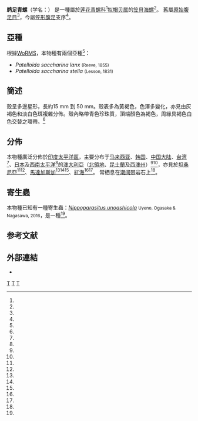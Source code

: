 {{Speciesbox 
| taxon = Patelloida saccharina
| binomial_authority = (Linnaeus, 1758)
| synonyms_ref = <ref name="WoRMS_456648" />
| synonyms =
* ''Acmaea saccharina'' <small>(Linnaeus, 1758)</small>
* ''Patelloida stellaris'' <small>Quoy, H.E.T. & J.P. Gaimard, 1834</small> 
}}

'''鹈足青螺'''（学名：{{lang|la|'''''Patelloida saccharina'''''}}）
是一種屬於[[莲花青螺科|莲花青螺科]]<ref name="Nakano 2007" />[[拟帽贝属|拟帽贝属]]的[[笠貝|笠貝]][[海螺|海螺]]<ref name="WoRMS_456648" />。
舊屬[[原始腹足目|原始腹足目]]<ref name="shell_65" />，今屬[[笠形腹足亞綱|笠形腹足]]支序<ref name="WoRMS_456648" />。

==亞種==
根據[[WoRMS|WoRMS]]，本物種有兩個亞種<ref name="WoRMS_456648" />：
* ''Patelloida saccharina lanx'' <small>(Reeve, 1855)</small>
* ''Patelloida saccharina stella'' <small>(Lesson, 1831)</small>

==簡述==
殼呈多邊星形，長約15 mm 到 50 mm。殼表多為黃褐色，色澤多變化，亦見由灰褐色和淡白色斑複雜分佈。殼內略帶青色珍珠質，頂端顏色為褐色，周緣具褐色白色交替之環帶。<ref name="shell_65" />

==分佈==
本物種廣泛分佈於[[印度太平洋區|印度太平洋區]]，主要分布于[[马来西亚|马来西亚]]、[[韩国|韩国]]、[[中国大陆|中国大陆]]、[[台湾|台湾]]<ref name="shell_65" />、[[日本|日本]]及[[西南太平洋|西南太平洋]]<ref name="shell_65" />的[[澳大利亞|澳大利亞]]（[[北領地|北領地]]、[[昆士蘭|昆士蘭]]及[[西澳州|西澳州]]）<ref name="Allan 1950" /><ref name="Wilson 2002" />，亦見於[[坦桑尼亞|坦桑尼亞]]<ref name="WoRMS_456648" /><ref name="Spry 1961" />、[[馬達加斯加|馬達加斯加]]<ref name="WoRMS_456648" /><ref name="Dautzenberg 1923" /><ref name="Dautzenberg 1929" />、[[紅海|紅海]]<ref name="WoRMS_456648" /><ref name="Vine 1986" />。
常栖息在[[潮间带|潮间带]]岩石上<ref name="shell_65" />。

==寄生蟲==
本物種已知有一種寄生蟲：''[[Nippoparasitus_unoashicola|Nippoparasitus unoashicola]]'' <small>Uyeno, Ogasaka & Nagasawa, 2016</small>，是一種{{link-en|外寄生蟲|Ectoparasitic infestation}}<ref name="WoRMS_456648" />。

==参考文献==
{{reflist |refs=
<ref name="Allan 1950">{{cite book |
 |last=Allan |first=J.K.
 |year=1950
 |title=''Australian Shells: with related animals living in the sea, in freshwater and on the land''
 |location=Melbourne |publisher=Georgian House 
 |pages=xix, 470 pp., 45 pls, 112 text figs. }}</ref> 
<ref name="Dautzenberg 1923">{{cite journal
 |last=Dautzenberg |first=Ph. 
 |year=1923
 |title=Liste préliminaire des mollusques marins de Madagascar et description de deux espèces nouvelles
 |journal=J. conchyliol. 
 |volume=68 |pages=21-74 
 |language=fr }}</ref>
<ref name="Dautzenberg 1929">{{cite book
 |last=Dautzenberg |first=Ph. 
 |year=1929
 |title=Contribution à l'étude de la faune de Madagascar: Mollusca marina testacea. Faune des colonies françaises, III(fasc. 4)
 |publisher=Société d'Editions géographiques, maritimes et coloniales
 |location=[[巴黎|Paris]] ([[法國|France]]) |pages=321-636, plates IV-VII pp.
 |language=fr }}</ref>
<ref name="Nakano 2007">{{cite journal
 |last1=Nakano |first1=T. 
 |last2=Ozawa  |first2=T. 
 |year=2007
 |url=http://m.mollus.oxfordjournals.org/content/73/1/79.full
 |title=''Worldwide phylogeography of limpets of the order Patellogastropoda: molecular, morphological and paleontological evidence.''
 |journal=Journal of Molluscan Studies
 |volume=73 |issue=1 |pages=79–99
 }}</ref>
<ref name="shell_65">{{cite web
 |url=http://shell.sinica.edu.tw/chinese/shellbase_detail.php?science_no=65
 |title=国际贝库：鹈足青螺
 |publisher=台湾贝类资料库
 |accessdate=2009-08-11
 |archive-date=2017-01-07
 |archive-url=https://web.archive.org/web/20170107104246/http://shell.sinica.edu.tw/chinese/shellbase_detail.php?science_no=65
 |dead-url=no
 }}</ref>
<ref name="Spry 1961">{{cite book
 |last=Spry |first=J.F. 
 |year=1961
 |title=The sea shells of Dar es Salaam: Gastropods. Tanganyika Notes and Records 56 }}</ref>
<ref name="Vine 1986">{{cite book
 |last=Vine |first=P. 
 |year=1986
 |title=Red Sea Invertebrates
 |publisher=Immel Publishing |location=[[倫敦|London]] ([[UK|UK]])
 |pages=224 pp. }}</ref>
<ref name="Wilson 2002">{{cite book
 |last=Wilson |first=B. 
 |year=2002
 |title=''A handbook to Australian seashells on seashores east to west and north to south.'' 
 |location=Sydney |publisher=Reed New Holland |pages=185 pp. }}</ref>
<ref name="WoRMS_456648">{{cite WoRMS 
 |id=456648
 |authorlink=WoRMS
 |last1=Bouchet       |first1=Philippe
 |last2=Tran          |first2=Bastien
 |last3=Vanden Berghe |first3=Edward
 |title=''Patelloida saccharina'' (Linnaeus, 1758)
 |date=2013-01-27 |accessdate=2017-01-06
 }}</ref>
}}

==外部連結==
* {{cite web |url=http://www.gastropods.com/9/Shell_2639.shtml |work=Gastropods.com |title=''Patelloida saccharina saccharina'' |accessdate=2017-01-07 |archive-date=2017-05-23 |archive-url=https://web.archive.org/web/20170523035549/http://www.gastropods.com/9/Shell_2639.shtml |dead-url=no }}

{{taxonbar}}

[[Category:拟帽贝属|T]]
[[Category:_1758年描述的动物|T]]
[[Category:_卡尔·林奈命名的生物分类|T]]